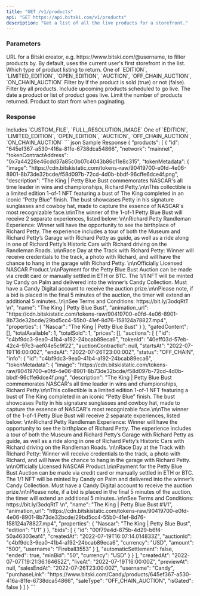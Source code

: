 ```yaml
---
title: "GET /v1/products"
api: "GET https://api.bitski.com/v1/products"
description: "Get a list of all the live products for a storefront."
---
```


### Parameters

<ParamField query="baseUrl" type="string" placeholder="https://www.bitski.com/@bitski" optional>
  URL for a Bitski creator, e.g. https://www.bitski.com/@username, to filter
  products by. By default, uses the current user's first storefront in the list.
</ParamField>

<ParamField query="saleType" type="string" optional>
  Which type of product listing to return. 
  One of `EDITION`, `LIMITED_EDITION`, `OPEN_EDITION`, `AUCTION`, `OFF_CHAIN_AUCTION`, `ON_CHAIN_AUCTION`
</ParamField>

<ParamField query="sold" type="boolean" optional>
  Filter by if the product is sold (true) or not (false).
</ParamField>

<ParamField query="all" type="boolean" optional>
  Filter by all products.
</ParamField>

<ParamField query="includeUpcoming" type="boolean" optional>
  Include upcoming products scheduled to go live.
</ParamField>

<ParamField query="liveAt" type="string" optional>
  The date a product or list of product goes live.
</ParamField>

<ParamField query="limit" type="integer" optional default="0">
  Limit the number of products returned.
</ParamField>

<ParamField query="offset" type="integer" optional default="0">
  Product to start from when paginating.
</ParamField>

### Response 
<ParamField body="products" type="array of objects" required>
  <Expandable>
    <ResponseField name="id" type="string" required/>
    <ResponseField name="network" type="string" required/>
    <ResponseField name="tokenContractAddress" type="string" required/>
    <ResponseField name="tokenMetadata" type="" required>
      <Expandable>
        <ResponseField name="image" type="string" />
        <ResponseField name="description" type="string" />
        <ResponseField name="name" type="string" />
        <ResponseField name="animation_url" type="string" />
        <ResponseField name="properties" type="object" />
      </Expandable>
    </ResponseField>
    <ResponseField name="gatedContenct" type="array" required>
      Includes `CUSTOM_FILE`, `FULL_RESOLUTION_IMAGE`
    </ResponseField>
    <ResponseField name="totalAvailable" type="number" required/>
    <ResponseField name="totalSold" type="number" required/>
    <ResponseField name="prices" type="array of objects" required>
      <Expandable>
        <ResponseField name="id" type="string" />
        <ResponseField name="currency" type="string" />
        <ResponseField name="price" type="string" />
      </Expandable>
    </ResponseField>
    <ResponseField name="auctions" type="array of objects" required>
      <Expandable>
        <ResponseField name="id" type="string" />
        <ResponseField name="tokenId" type="string" />
        <ResponseField name="auctionContractId" type="string" />
        <ResponseField name="startsAt" type="date-time" />
        <ResponseField name="endsAt" type="date-time" />
        <ResponseField name="status" type="string" />
        <ResponseField name="info" type="object">
          <Expandable>
            <ResponseField name="id" type="string" />
            <ResponseField name="tokenMetadata" type="object">
              <Expandable>
                <ResponseField name="image" type="string" />
                <ResponseField name="description" type="string" />
                <ResponseField name="name" type="string" />
                <ResponseField name="animation_url" type="string" />
                <ResponseField name="properties" type="object" />
              </Expandable>
            </ResponseField>
          </Expandable>
        </ResponseField>
        <ResponseField name="bids" type="array of objects">
          <Expandable>
            <ResponseField name="id" type="string" />
            <ResponseField name="createdAt" type="date-time" />
            <ResponseField name="auctionId" type="string" />
            <ResponseField name="currency" type="string" />
            <ResponseField name="amount" type="string" />
            <ResponseField name="username" type="string" />
          </Expandable>
        </ResponseField>
        <ResponseField name="automaticSettlement" type="boolean" />
        <ResponseField name="ended" type="boolean" />
        <ResponseField name="minBid" type="string" />
        <ResponseField name="currency" type="string" />
      </Expandable>
    </ResponseField>
    <ResponseField name="createdAt" type="date-time" required/>
    <ResponseField name="liveAt" type="date-time" required/>
    <ResponseField name="previewAt" type="date-time" required/>
    <ResponseField name="salesEndAt" type="date-time" required/>
    <ResponseField name="username" type="string" required/>
    <ResponseField name="purchaseLink" type="string" required/>
    <ResponseField name="saleType" type="string" required>
      One of `EDITION`, `LIMITED_EDITION`, `OPEN_EDITION`, `AUCTION`, `OFF_CHAIN_AUCTION`, `ON_CHAIN_AUCTION`
    </ResponseField>
    <ResponseField name="isGated" type="boolean" required />
  </Expandable>
</ParamField>

<ParamField body= "error" type="object" required >
  <Expandable>
    <ResponseField name="message" type="string" />
  </Expandable>
</ParamField>

<ResponseExample>
``` json Sample Response
{
  "products": [
    {
      "id": "645ef367-a530-416a-81fe-6738dca54866",
      "network": "mainnet",
      "tokenContractAddress": "0x7a44228e46cdd37a85c0b07c4043b86c11e8c315",
      "tokenMetadata": {
        "image": "https://cdn.bitskistatic.com/tokens-raw/90419700-e0fd-4e06-8901-8b73de32bcde/f58d097b-72cd-4d0b-bbdf-96cffe6dce4f.png",
        "description": "The King | Petty Blue Bust commemorates NASCAR's all time leader in wins and championships, Richard Petty.\n\nThis collectible is a limited edition 1-of-1 NFT featuring a bust of The King completed in an iconic “Petty Blue” finish. The bust showcases Petty in his signature sunglasses and cowboy hat, made to capture the essence of NASCAR's most recognizable face.\n\nThe winner of the 1-of-1 Petty Blue Bust will receive 2 separate experiences, listed below: \n\nRichard Petty Randleman Experience: Winner will have the opportunity to see the birthplace of Richard Petty. The experience includes a tour of both the Museum and Richard Petty’s Garage with Richard Petty as guide, as well as a ride along in one of Richard Petty’s Historic Cars with Richard driving on the Randleman Roads.  \n\nRace Day at the Track with Richard Petty: Winner will receive credentials to the track, a photo with Richard, and will have the chance to hang in the garage with Richard Petty. \n\nOfficially Licensed NASCAR Product.\n\nPayment for the  Petty Blue Bust Auction can be made via credit card or manually settled in ETH or BTC. The 1/1 NFT will be minted by Candy on Palm and delivered into the winner’s Candy Collection. Must have a Candy Digital account to receive the auction prize.\n\nPlease note, if a bid is placed in the final 5 minutes of the auction, the timer will extend an additional 5 minutes..\n\nSee Terms and Conditions: https://bit.ly/3odqRtT \n",
        "name": "The King | Petty Blue Bust",
        "animation_url": "https://cdn.bitskistatic.com/tokens-raw/90419700-e0fd-4e06-8901-8b73de32bcde/29bd5cc4-55b0-41ef-8d76-158124a78827.mp4",
        "properties": {
          "Nascar": "The King | Petty Blue Bust"
        }
      },
      "gatedContent": [],
      "totalAvailable": 1,
      "totalSold": 1,
      "prices": [],
      "auctions": [
        {
          "id": "c4bf9dc3-9ea0-41b4-a192-24bcab89eca6",
          "tokenId": "40eff03d-57eb-42c4-97c3-aef04e5c9f22",
          "auctionContractId": null,
          "startsAt": "2022-07-19T16:00:00Z",
          "endsAt": "2022-07-26T23:00:00Z",
          "status": "OFF_CHAIN",
          "info": {
            "id": "c4bf9dc3-9ea0-41b4-a192-24bcab89eca6",
            "tokenMetadata": {
              "image": "https://cdn.bitskistatic.com/tokens-raw/90419700-e0fd-4e06-8901-8b73de32bcde/f58d097b-72cd-4d0b-bbdf-96cffe6dce4f.png",
              "description": "The King | Petty Blue Bust commemorates NASCAR's all time leader in wins and championships, Richard Petty.\n\nThis collectible is a limited edition 1-of-1 NFT featuring a bust of The King completed in an iconic “Petty Blue” finish. The bust showcases Petty in his signature sunglasses and cowboy hat, made to capture the essence of NASCAR's most recognizable face.\n\nThe winner of the 1-of-1 Petty Blue Bust will receive 2 separate experiences, listed below: \n\nRichard Petty Randleman Experience: Winner will have the opportunity to see the birthplace of Richard Petty. The experience includes a tour of both the Museum and Richard Petty’s Garage with Richard Petty as guide, as well as a ride along in one of Richard Petty’s Historic Cars with Richard driving on the Randleman Roads.  \n\nRace Day at the Track with Richard Petty: Winner will receive credentials to the track, a photo with Richard, and will have the chance to hang in the garage with Richard Petty. \n\nOfficially Licensed NASCAR Product.\n\nPayment for the  Petty Blue Bust Auction can be made via credit card or manually settled in ETH or BTC. The 1/1 NFT will be minted by Candy on Palm and delivered into the winner’s Candy Collection. Must have a Candy Digital account to receive the auction prize.\n\nPlease note, if a bid is placed in the final 5 minutes of the auction, the timer will extend an additional 5 minutes..\n\nSee Terms and Conditions: https://bit.ly/3odqRtT \n",
              "name": "The King | Petty Blue Bust #1/1",
              "animation_url": "https://cdn.bitskistatic.com/tokens-raw/90419700-e0fd-4e06-8901-8b73de32bcde/29bd5cc4-55b0-41ef-8d76-158124a78827.mp4",
              "properties": {
                "Nascar": "The King | Petty Blue Bust",
                "edition": "1/1"
              }
            },
            "bids": [
              {
                "id": "00f79e4d-875b-4d29-b6f4-50a46303eaf4",
                "createdAt": "2022-07-19T16:07:14.014833Z",
                "auctionId": "c4bf9dc3-9ea0-41b4-a192-24bcab89eca6",
                "currency": "USD",
                "amount": "500",
                "username": "Fireball3553"
              }
            ],
            "automaticSettlement": false,
            "ended": true,
            "minBid": "50",
            "currency": "USD"
          }
        }
      ],
      "createdAt": "2022-07-07T19:21:36.164652Z",
      "liveAt": "2022-07-19T16:00:00Z",
      "previewAt": null,
      "salesEndAt": "2022-07-26T23:00:00Z",
      "username": "Candy",
      "purchaseLink": "https://www.bitski.com/Candy/products/645ef367-a530-416a-81fe-6738dca54866",
      "saleType": "OFF_CHAIN_AUCTION",
      "isGated": false
    }
  ]
}
```
</ResponseExample>